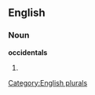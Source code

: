 
==English==

===Noun===
'''occidentals'''

# {{plural of|[[occidental]]}}

[[Category:English plurals]]
